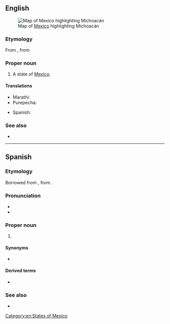 ==English==
[[File:Mexico map, MX-MIC.svg|thumb|Map of [[Mexico]] highlighting Michoacán]]

===Etymology===
From {{der|en|nci|Michhuahcan|t=place of fish}}, from {{m|nah|michhuah|t=possessor of fish}}

===Proper noun===
{{en-proper noun}}

# A state of [[Mexico]].

====Translations====
{{trans-top|state of Mexico}}
* Marathi: {{t|mr|मिचोआकान|n|tr=micoākāna}}
* Purepecha: {{t-needed|pua}}
{{trans-mid}}
* Spanish: {{t+|es|Michoacán|f}}
{{trans-bottom}}

===See also===
* {{pedialite}}

[[Category:en:States of Mexico]]

----

==Spanish==

===Etymology===
Borrowed from {{bor|es|nci|Michhuahcan|michhuahcān|t=place of fish; fishers}}, from {{m|nci|michhuah|t=one who has fish}}.

===Pronunciation===
* {{IPA|[mi.t͡ʃoa̯ˈkan]|[mi.t͡ʃwaˈkan]|lang=es}}
* {{rhymes|an|lang=es}}

===Proper noun===
{{es-proper noun|m}}

# {{place|es|state|c/Mexico}}

====Synonyms====
* {{l|es|MC}} {{qualifier|abbreviation}}

====Derived terms====
* {{l|es|michoacano}}

===See also===
* {{pedialite|lang=es}}